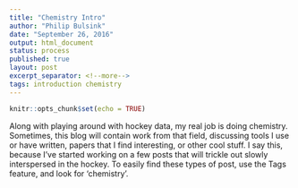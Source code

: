 ```yaml
---
title: "Chemistry Intro"
author: "Philip Bulsink"
date: "September 26, 2016"
output: html_document
status: process
published: true
layout: post
excerpt_separator: <!--more-->
tags: introduction chemistry 
---
```


```r
knitr::opts_chunk$set(echo = TRUE)
```

Along with playing around with hockey data, my real job is doing chemistry. Sometimes, this blog will contain work from that field, discussing tools I use or have written, papers that I find interesting, or other cool stuff. I say this, because I've started working on a few posts that will trickle out slowly interspersed in the hockey. To easily find these types of post, use the Tags feature, and look for 'chemistry'.

